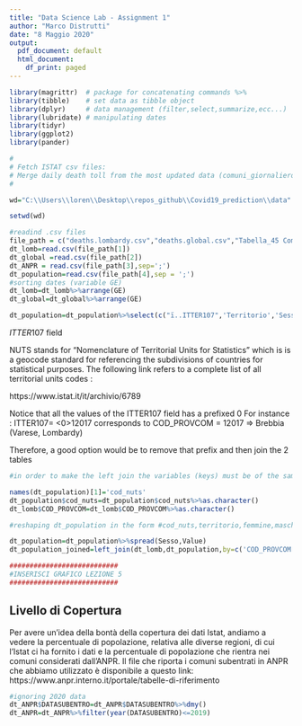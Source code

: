 ```yaml
---
title: "Data Science Lab - Assignment 1"
author: "Marco Distrutti"
date: "8 Maggio 2020"
output:
  pdf_document: default
  html_document:
    df_print: paged
---
```


```r
library(magrittr)  # package for concatenating commands %>%
library(tibble)    # set data as tibble object
library(dplyr)     # data management (filter,select,summarize,ecc...)
library(lubridate) # manipulating dates
library(tidyr)
library(ggplot2)
library(pander)

```

```r
#
# Fetch ISTAT csv files:
# Merge daily death toll from the most updated data (comuni_giornaliero.csv) with extra data such as data_inizio_diff (comune_giorno.csv)
#

wd="C:\\Users\\loren\\Desktop\\repos_github\\Covid19_prediction\\data"

setwd(wd)

#readind .csv files
file_path = c("deaths.lombardy.csv","deaths.global.csv","Tabella_45 Comuni subentrati.csv","Popolazione_comuni_italiani.csv")
dt_lomb=read.csv(file_path[1])
dt_global =read.csv(file_path[2])
dt_ANPR = read.csv(file_path[3],sep=';')
dt_population=read.csv(file_path[4],sep = ';')
#sorting dates (variable GE)
dt_lomb=dt_lomb%>%arrange(GE)
dt_global=dt_global%>%arrange(GE)


```


```r
dt_population=dt_population%>%select(c("ï..ITTER107",'Territorio','Sesso','Value'))
```

$ITTER107$ field

NUTS stands for "Nomenclature of Territorial Units for Statistics" which is is a geocode standard for referencing the subdivisions of countries for statistical purposes. The following link refers to a complete list of all territorial units codes :

https://www.istat.it/it/archivio/6789


Notice that all the values of the ITTER107 field has a prefixed 0
For instance : 
ITTER107= <0>12017 corresponds to COD_PROVCOM = 12017  =>  Brebbia (Varese, Lombardy)

Therefore, a good option would be to remove that prefix and then join the 2 tables 

```r

#in order to make the left join the variables (keys) must be of the same type. Let's transform them into characters and then execute theleft join with right key = cod_nuts and left key = COD_PROVCOM

names(dt_population)[1]='cod_nuts'
dt_population$cod_nuts=dt_population$cod_nuts%>%as.character()
dt_lomb$COD_PROVCOM=dt_lomb$COD_PROVCOM%>%as.character()

#reshaping dt_population in the form #cod_nuts,territorio,femmine,maschi,totale

dt_population=dt_population%>%spread(Sesso,Value)
dt_population_joined=left_join(dt_lomb,dt_population,by=c('COD_PROVCOM'='cod_nuts'))
```



```r
###########################
#INSERISCI GRAFICO LEZIONE 5
###########################
```


## Livello di Copertura 

Per avere un'idea della bontà della copertura dei dati Istat, andiamo a vedere la percentuale di popolazione, relativa alle diverse regioni, di cui l'Istat ci ha fornito i dati e la percentuale di popolazione che rientra nei comuni considerati dall'ANPR.
Il file che riporta i comuni subentrati in ANPR che abbiamo utilizzato è disponibile a questo link: https://www.anpr.interno.it/portale/tabelle-di-riferimento


```r
#ignoring 2020 data
dt_ANPR$DATASUBENTRO=dt_ANPR$DATASUBENTRO%>%dmy()
dt_ANPR=dt_ANPR%>%filter(year(DATASUBENTRO)<=2019)
```

```r


```

```r



```

